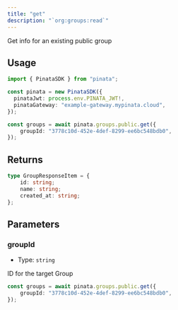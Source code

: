 ```yaml
---
title: "get"
description: "`org:groups:read`"
---
```


Get info for an existing public group

## Usage

```typescript
import { PinataSDK } from "pinata";

const pinata = new PinataSDK({
  pinataJwt: process.env.PINATA_JWT!,
  pinataGateway: "example-gateway.mypinata.cloud",
});

const groups = await pinata.groups.public.get({
	groupId: "3778c10d-452e-4def-8299-ee6bc548bdb0",
});
```

## Returns

```typescript
type GroupResponseItem = {
    id: string;
    name: string;
    created_at: string;
};
```

## Parameters

### groupId

- Type: `string`

ID for the target Group

```typescript {2}
const groups = await pinata.groups.public.get({
	groupId: "3778c10d-452e-4def-8299-ee6bc548bdb0",
});
```
